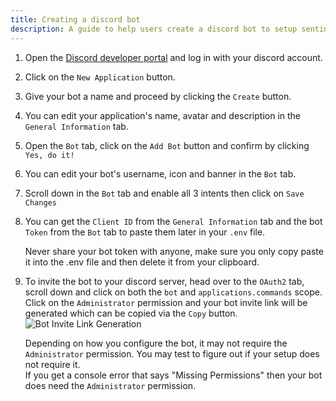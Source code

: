 ```yaml
---
title: Creating a discord bot
description: A guide to help users create a discord bot to setup sentinel tickets.
---
```



<Steps>

1. Open the <a href="https://discord.com/developers/applications" target="_blank">Discord developer portal</a> and log in with your discord account.

2. Click on the `New Application` button.

3. Give your bot a name and proceed by clicking the `Create` button.

4. You can edit your application's name, avatar and description in the `General Information` tab.

5. Open the `Bot` tab, click on the `Add Bot` button and confirm by clicking `Yes, do it!`

6. You can edit your bot's username, icon and banner in the `Bot` tab.

7. Scroll down in the `Bot` tab and enable all 3 intents then click on `Save Changes`

   <LinkCard
     title="Enabling Intents"
     description="A quick guide to help you enable the intents."
     href="/faq/common-errors/#disallowed-intents"
   />

8. You can get the `Client ID` from the `General Information` tab and the bot `Token` from the `Bot` tab to paste them later in your `.env` file.

   <Aside type="danger" title="Warning">

   Never share your bot token with anyone, make sure you only copy paste it into the .env file and then delete it from your clipboard.

   </Aside>

9. To invite the bot to your discord server, head over to the `OAuth2` tab, scroll down and click on both the `bot` and `applications.commands` scope.  
Click on the `Administrator` permission and your bot invite link will be generated which can be copied via the `Copy` button.  
![Bot Invite Link Generation](https://imgur.com/zKFSlP3.png)

   <Aside type="tip">

   Depending on how you configure the bot, it may not require the `Administrator` permission. You may test to figure out if your setup does not require it.  
   If you get a console error that says "Missing Permissions" then your bot does need the `Administrator` permission.

   </Aside>

</Steps>